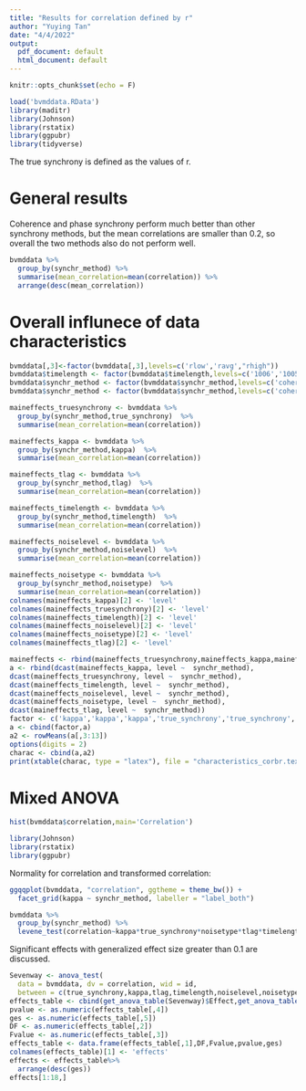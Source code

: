 ---
title: "Results for correlation defined by r"
author: "Yuying Tan"
date: "4/4/2022"
output:
  pdf_document: default
  html_document: default
---

```{r setup, include=FALSE}
knitr::opts_chunk$set(echo = F)
```

```{r, include=FALSE}
load('bvmddata.RData')
library(maditr)
library(Johnson)
library(rstatix)
library(ggpubr)
library(tidyverse)
```

The true synchrony is defined as the values of r.

# General results
Coherence and phase synchrony perform much better than other synchrony methods, but the mean correlations are smaller than 0.2, so overall the two methods also do not perform well.

```{r}
bvmddata %>%
  group_by(synchr_method) %>%
  summarise(mean_correlation=mean(correlation)) %>%
  arrange(desc(mean_correlation))
```
# Overall influnece of data characteristics

```{r}
bvmddata[,3]<-factor(bvmddata[,3],levels=c('rlow','ravg',"rhigh"))
bvmddata$timelength <- factor(bvmddata$timelength,levels=c('1006','10054'))
bvmddata$synchr_method <- factor(bvmddata$synchr_method,levels=c('coherence','phasesynchrony','Kullback','Renyi01','Renyi05','Renyi09','JensenShannon','JensenRenyi2','JensenRenyi6','JensenRenyi10','mutual_information'))
bvmddata$synchr_method <- factor(bvmddata$synchr_method,levels=c('coherence','phasesynchrony','Kullback','Renyi01','Renyi05','Renyi09','JensenShannon','JensenRenyi2','JensenRenyi6','JensenRenyi10','mutual_information'),labels=c('coherence','phase synchrony','KL','R(01)','R(05)','R(09)','JS','JR(2)','JR(6)','JR(10)','MI'))

```



```{r}
maineffects_truesynchrony <- bvmddata %>%
  group_by(synchr_method,true_synchrony)  %>%
  summarise(mean_correlation=mean(correlation))

maineffects_kappa <- bvmddata %>%
  group_by(synchr_method,kappa)  %>%
  summarise(mean_correlation=mean(correlation))

maineffects_tlag <- bvmddata %>%
  group_by(synchr_method,tlag)  %>%
  summarise(mean_correlation=mean(correlation))

maineffects_timelength <- bvmddata %>%
  group_by(synchr_method,timelength)  %>%
  summarise(mean_correlation=mean(correlation))

maineffects_noiselevel <- bvmddata %>%
  group_by(synchr_method,noiselevel)  %>%
  summarise(mean_correlation=mean(correlation))

maineffects_noisetype <- bvmddata %>%
  group_by(synchr_method,noisetype)  %>%
  summarise(mean_correlation=mean(correlation))
colnames(maineffects_kappa)[2] <- 'level'
colnames(maineffects_truesynchrony)[2] <- 'level'
colnames(maineffects_timelength)[2] <- 'level'
colnames(maineffects_noiselevel)[2] <- 'level'
colnames(maineffects_noisetype)[2] <- 'level'
colnames(maineffects_tlag)[2] <- 'level'

maineffects <- rbind(maineffects_truesynchrony,maineffects_kappa,maineffects_tlag,maineffects_timelength,maineffects_noiselevel,maineffects_noisetype)
a <- rbind(dcast(maineffects_kappa, level ~  synchr_method),
dcast(maineffects_truesynchrony, level ~  synchr_method),
dcast(maineffects_timelength, level ~  synchr_method),
dcast(maineffects_noiselevel, level ~  synchr_method),
dcast(maineffects_noisetype, level ~  synchr_method),
dcast(maineffects_tlag, level ~  synchr_method))
factor <- c('kappa','kappa','kappa','true_synchrony','true_synchrony','true_synchrony','timelength','timelength','noiselevel','noiselevel','noisetype','noisetype','tlag','tlag')
a <- cbind(factor,a)
a2 <- rowMeans(a[,3:13])
options(digits = 2)
charac <- cbind(a,a2)
print(xtable(charac, type = "latex"), file = "characteristics_corbr.tex",include.rownames = F)

```


# Mixed ANOVA
```{r}
hist(bvmddata$correlation,main='Correlation')
```
```{r}
library(Johnson)
library(rstatix)
library(ggpubr)
```


Normality for correlation and transformed correlation:

```{r,echo=F}
ggqqplot(bvmddata, "correlation", ggtheme = theme_bw()) +
  facet_grid(kappa ~ synchr_method, labeller = "label_both")

```

```{r}
bvmddata %>%
  group_by(synchr_method) %>%
  levene_test(correlation~kappa*true_synchrony*noisetype*tlag*timelength*noiselevel)

```

Significant effects with generalized effect size greater than 0.1 are discussed.

```{r}
Sevenway <- anova_test(
  data = bvmddata, dv = correlation, wid = id,
  between = c(true_synchrony,kappa,tlag,timelength,noiselevel,noisetype), within = synchr_method)
effects_table <- cbind(get_anova_table(Sevenway)$Effect,get_anova_table(Sevenway)$DFn,get_anova_table(Sevenway)[,4],get_anova_table(Sevenway)$p,get_anova_table(Sevenway)$ges)
pvalue <- as.numeric(effects_table[,4])
ges <- as.numeric(effects_table[,5])
DF <- as.numeric(effects_table[,2])
Fvalue <- as.numeric(effects_table[,3]) 
effects_table <- data.frame(effects_table[,1],DF,Fvalue,pvalue,ges)
colnames(effects_table)[1] <- 'effects'
effects <- effects_table%>%
  arrange(desc(ges))
effects[1:18,]
``` 


